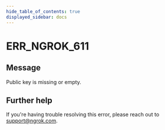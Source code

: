 ```yaml
---
hide_table_of_contents: true
displayed_sidebar: docs
---
```



# ERR_NGROK_611

## Message

Public key is missing or empty.

<ErrorDetails error="err_ngrok_611" />

## Further help

If you're having trouble resolving this error, please reach out to [support@ngrok.com](mailto:support@ngrok.com?subject=Help%20with%20ERR_NGROK_611).
